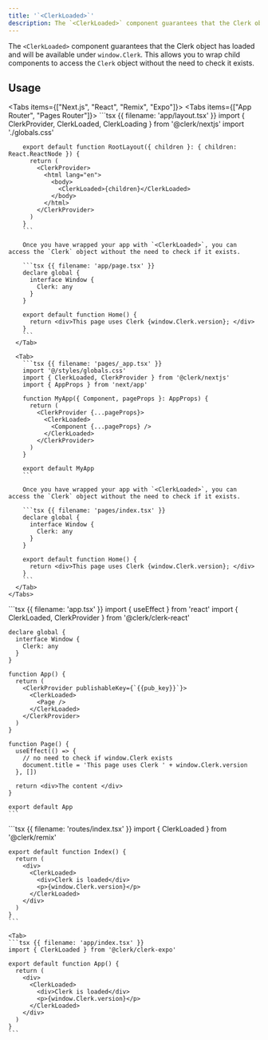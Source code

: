```yaml
---
title: '`<ClerkLoaded>`'
description: The `<ClerkLoaded>` component guarantees that the Clerk object has loaded and will be available under `window.Clerk`. This allows you to wrap child components to access the Clerk object without the need to check it exists.
---
```


The `<ClerkLoaded>` component guarantees that the Clerk object has loaded and will be available under `window.Clerk`. This allows you to wrap child components to access the `Clerk` object without the need to check it exists.

## Usage

<Tabs items={["Next.js", "React", "Remix", "Expo"]}>
  <Tab>
    <Tabs items={["App Router", "Pages Router"]}>
      <Tab>
        ```tsx {{ filename: 'app/layout.tsx' }}
        import { ClerkProvider, ClerkLoaded, ClerkLoading } from '@clerk/nextjs'
        import './globals.css'

        export default function RootLayout({ children }: { children: React.ReactNode }) {
          return (
            <ClerkProvider>
              <html lang="en">
                <body>
                  <ClerkLoaded>{children}</ClerkLoaded>
                </body>
              </html>
            </ClerkProvider>
          )
        }
        ```

        Once you have wrapped your app with `<ClerkLoaded>`, you can access the `Clerk` object without the need to check if it exists.

        ```tsx {{ filename: 'app/page.tsx' }}
        declare global {
          interface Window {
            Clerk: any
          }
        }

        export default function Home() {
          return <div>This page uses Clerk {window.Clerk.version}; </div>
        }
        ```
      </Tab>

      <Tab>
        ```tsx {{ filename: 'pages/_app.tsx' }}
        import '@/styles/globals.css'
        import { ClerkLoaded, ClerkProvider } from '@clerk/nextjs'
        import { AppProps } from 'next/app'

        function MyApp({ Component, pageProps }: AppProps) {
          return (
            <ClerkProvider {...pageProps}>
              <ClerkLoaded>
                <Component {...pageProps} />
              </ClerkLoaded>
            </ClerkProvider>
          )
        }

        export default MyApp
        ```

        Once you have wrapped your app with `<ClerkLoaded>`, you can access the `Clerk` object without the need to check if it exists.

        ```tsx {{ filename: 'pages/index.tsx' }}
        declare global {
          interface Window {
            Clerk: any
          }
        }

        export default function Home() {
          return <div>This page uses Clerk {window.Clerk.version}; </div>
        }
        ```
      </Tab>
    </Tabs>
  </Tab>

  <Tab>
    ```tsx {{ filename: 'app.tsx' }}
    import { useEffect } from 'react'
    import { ClerkLoaded, ClerkProvider } from '@clerk/clerk-react'

    declare global {
      interface Window {
        Clerk: any
      }
    }

    function App() {
      return (
        <ClerkProvider publishableKey={`{{pub_key}}`}>
          <ClerkLoaded>
            <Page />
          </ClerkLoaded>
        </ClerkProvider>
      )
    }

    function Page() {
      useEffect(() => {
        // no need to check if window.Clerk exists
        document.title = 'This page uses Clerk ' + window.Clerk.version
      }, [])

      return <div>The content </div>
    }

    export default App
    ```
  </Tab>

  <Tab>
    ```tsx {{ filename: 'routes/index.tsx' }}
    import { ClerkLoaded } from '@clerk/remix'

    export default function Index() {
      return (
        <div>
          <ClerkLoaded>
            <div>Clerk is loaded</div>
            <p>{window.Clerk.version}</p>
          </ClerkLoaded>
        </div>
      )
    }
    ```
  </Tab>

    <Tab>
    ```tsx {{ filename: 'app/index.tsx' }}
    import { ClerkLoaded } from '@clerk/clerk-expo'

    export default function App() {
      return (
        <div>
          <ClerkLoaded>
            <div>Clerk is loaded</div>
            <p>{window.Clerk.version}</p>
          </ClerkLoaded>
        </div>
      )
    }
    ```
  </Tab>
</Tabs>
